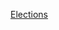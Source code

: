{{Year by category
| m = 2
| c = 0
| d = 2
| y = 1
| cat = 南美洲選舉
| in = 
| parent = 各年南美洲选举
| subcat = 2021年選舉
| sortkey = 南美洲
}}

[[Category:2021年南美洲|Elections]]